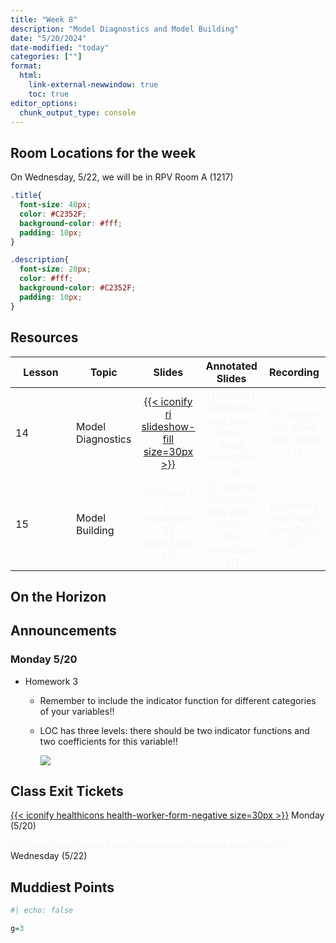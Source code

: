 ```yaml
---
title: "Week 8"
description: "Model Diagnostics and Model Building"
date: "5/20/2024"
date-modified: "today"
categories: [""]
format: 
  html:
    link-external-newwindow: true
    toc: true
editor_options: 
  chunk_output_type: console
---
```


::: callout-important
## Room Locations for the week

On Wednesday, 5/22, we will be in RPV Room A (1217)
:::

```css
.title{
  font-size: 40px;
  color: #C2352F;
  background-color: #fff;
  padding: 10px;
}

.description{
  font-size: 20px;
  color: #fff;
  background-color: #C2352F;
  padding: 10px;
}
```

## Resources

| Lesson | Topic             |                                                              Slides                                                              |                                  Annotated Slides                                  |                           Recording                           |
|---------------|---------------|:-------------:|:-------------:|:-------------:|
| 14     | Model Diagnostics | [[{{< iconify ri slideshow-fill size=30px >}}](/lectures/14_Model_diagnostics/14_Model_diagnostics.qmd)]{style="color:#f8f5f0;"} | [{{< iconify pepicons-pop pen-circle-filled size=29px >}}]{style="color:#f8f5f0;"} | [{{< iconify mdi video size=34px >}}]{style="color:#f8f5f0;"} |
| 15     | Model Building    |                              [{{< iconify ri slideshow-fill size=30px >}}]{style="color:#f8f5f0;"}                               | [{{< iconify pepicons-pop pen-circle-filled size=29px >}}]{style="color:#f8f5f0;"} | [{{< iconify mdi video size=34px >}}]{style="color:#f8f5f0;"} |

## On the Horizon

## Announcements

### Monday 5/20

-   Homework 3

    -   Remember to include the indicator function for different categories of your variables!!

    -   LOC has three levels: there should be two indicator functions and two coefficients for this variable!!

        ![](week_08/loc.png)

## Class Exit Tickets

[[{{< iconify healthicons health-worker-form-negative size=30px >}}](https://forms.office.com/Pages/ResponsePage.aspx?id=V3lz4rj6fk2U9pvWr59xWFMopmPUjRtDiHLswhgacNhUNzhJTkoyOEtZNEExQjQ1U1hIVTM4UTJKMy4u)]{style="color:#f8f5f0;"} Monday (5/20)

[{{< iconify healthicons health-worker-form-negative size=30px >}}]{style="color:#f8f5f0;"} Wednesday (5/22)

## Muddiest Points

```r
#| echo: false

g=3
```

### 

